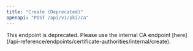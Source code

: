 ```yaml
---
title: "Create (Deprecated)"
openapi: "POST /api/v1/pki/ca"
---
```


<Note>
    This endpoint is deprecated. Please use the internal CA endpoint [here](/api-reference/endpoints/certificate-authorities/internal/create).
</Note>